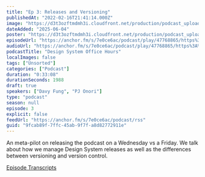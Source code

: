 ```yaml
---
title: "Ep 3: Releases and Versioning"
publishedAt: "2022-02-16T21:41:14.000Z"
image: "https://d3t3ozftmdmh3i.cloudfront.net/production/podcast_uploaded400/21047747/21047747-1642215507048-9713355c79203.jpg"
dateAdded: "2025-06-04"
poster: "https://d3t3ozftmdmh3i.cloudfront.net/production/podcast_uploaded400/21047747/21047747-1642215507048-9713355c79203.jpg"
episodeUrl: "https://anchor.fm/s/7e0ce6ac/podcast/play/47768865/https%3A%2F%2Fd3ctxlq1ktw2nl.cloudfront.net%2Fstaging%2F2022-1-16%2F248531504-44100-2-1e0f74aa2ee07.m4a"
audioUrl: "https://anchor.fm/s/7e0ce6ac/podcast/play/47768865/https%3A%2F%2Fd3ctxlq1ktw2nl.cloudfront.net%2Fstaging%2F2022-1-16%2F248531504-44100-2-1e0f74aa2ee07.m4a"
podcastTitle: "Design System Office Hours"
localImages: false
tags: ["Unsorted"]
categories: ["Podcast"]
duration: "0:33:08"
durationSeconds: 1988
draft: true
speakers: ["Davy Fung", "PJ Onori"]
type: "podcast"
season: null
episode: 3
explicit: false
feedUrl: "https://anchor.fm/s/7e0ce6ac/podcast/rss"
guid: "9fcab89f-7ffc-45ab-9f7f-a8d82772911e"
---
```

An meta-pilot on releasing the podcast on a Wednesday vs a Friday. We talk about how we manage Design System releases as well as the differences between versioning and version control. 

[Episode Transcripts](https://docs.google.com/document/d/1eBPOj7pQJBKCsc4uWlMM1XwwfTOLiK7Av_qEbwu2F_M/edit?usp=sharing)
